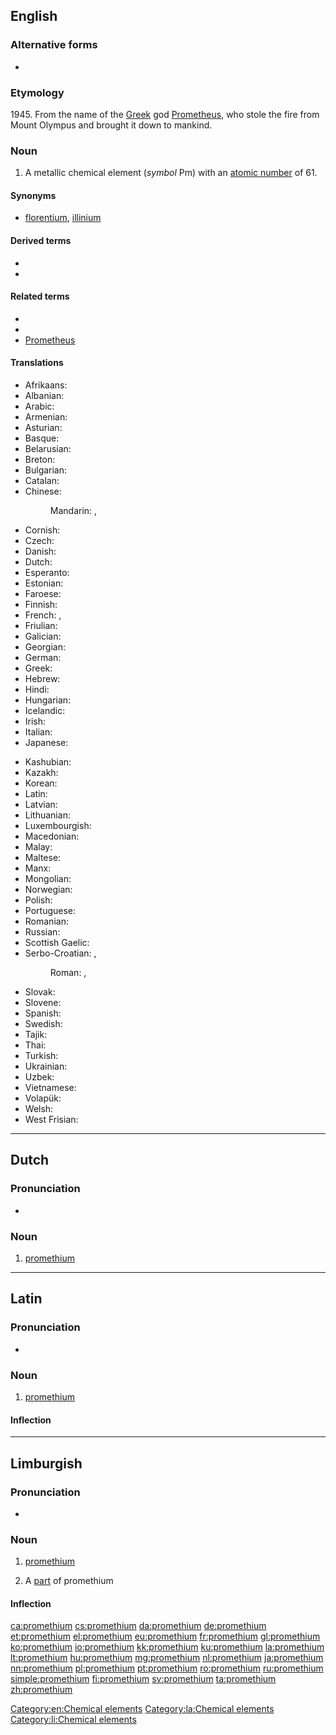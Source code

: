 {{also|Promethium|prométhium}}
==English==
{{elements|Pm|neodymium|Nd|samarium|Sm}}
{{wikipedia}}

===Alternative forms===
* {{l|en|prometheum}} {{qualifier|formerly}}

===Etymology===
1945. From the name of the [[Greek]] god [[w:Prometheus|Prometheus]], who stole the fire from Mount Olympus and brought it down to mankind.

===Noun===
{{en-noun|-}}

# A metallic chemical element (''symbol'' Pm) with an [[atomic number]] of 61.

====Synonyms====
* {{sense|metallic element}} {{qualifier|disused}} [[florentium]], {{qualifier|disused}} [[illinium]]

====Derived terms====
* {{l|en|promethium chloride}}
* {{l|en|promethium nitrate}}

====Related terms====
* {{l|en|promethea}}
* {{l|en|promethean}}
* [[w:Prometheus|Prometheus]]<!--from which "promethium" is derived-->

====Translations====
{{trans-top|chemical element}}
* Afrikaans: {{t|af|prometium}}
* Albanian: {{t|sq|promet}}
* Arabic: {{t|ar|بْرُومِيثْيُوم|tr=brumiṯyum|m}}
* Armenian: {{t|hy|պրոմեթիում}}
* Asturian: {{t|ast|prometiu|m}}
* Basque: {{t|eu|prometioa}}
* Belarusian: {{t|be|праме́тый|m}}
* Breton: {{t|br|prometiom}}
* Bulgarian: {{t|bg|проме́тий|m}}
* Catalan: {{t+|ca|prometi|m}}
* Chinese:
*: Mandarin: {{t+|cmn|鉕}}, {{t+|cmn|钷|tr=po}}
* Cornish: {{t|kw|promethyum}}
* Czech: {{t+|cs|promethium|n}}
* Danish: {{t+|da|promethium|n}}
* Dutch: {{t+|nl|promethium|n}}
* Esperanto: {{t|eo|prometio}}
* Estonian: {{t+|et|promeetium}}
* Faroese: {{t|fo|prometium|n}}
* Finnish: {{t+|fi|prometium}}
* French: {{t+|fr|prométhium|m}}, {{t+|fr|prométhéum|m}}
* Friulian: {{t|fur|prometi}}
* Galician: {{t+|gl|prometio|m}}
* Georgian: {{t|ka|პრომეთიუმი}}
* German: {{t+|de|Promethium|n}}
* Greek: {{t|el|προμήθιο|n}}
* Hebrew: {{t+|he|פרומתיום|tr=prométyum}}
* Hindi: {{t|hi|पिविरला|tr=piviralaa|sc=Deva}}
* Hungarian: {{t+|hu|prométium}}
* Icelandic: {{t+|is|prómetín}}
* Irish: {{t|ga|próméitiam}}
* Italian: {{t+|it|promezio|m}}
* Japanese: {{t+|ja|プロメチウム|tr=puromechiumu}}
{{trans-mid}}
* Kashubian: {{t|csb|promet}}
* Kazakh: {{t|kk|прометий|sc=Cyrl}}
* Korean: {{t+|ko|프로메튬|tr=peurometyum}}
* Latin: {{t|la|prometium}}
* Latvian: {{t|lv|prometijs}}
* Lithuanian: {{t+|lt|prometis}}
* Luxembourgish: {{t|lb|Promethium}}
* Macedonian: {{t|mk|прометиум|m}}
* Malay: {{t|ms|prometium}}
* Maltese: {{t|mt|promizjum}}
* Manx: {{t|gv|promaiçhum}}
* Mongolian: {{t|mn|промети}}
* Norwegian: {{t|no|promethium}}
* Polish: {{t+|pl|promet|m}}
* Portuguese: {{t+|pt|promécio|m}}
* Romanian: {{t+|ro|promețiu|n}}
* Russian: {{t+|ru|проме́тий|m}}
* Scottish Gaelic: {{t|gd|promèitiam}}
* Serbo-Croatian: {{t|sh|прометиjум|sc=Cyrl}}, {{t|sh|прометиj|sc=Cyrl}}
*: Roman: {{t|sh|prometijum}}, {{t+|sh|prometij}}
* Slovak: {{t|sk|prométium|n}}
* Slovene: {{t+|sl|prometij}}
* Spanish: {{t|es|promecio|m}}
* Swedish: {{t+|sv|prometium|n}}
* Tajik: {{t|tg|прометий}}
* Thai: {{t|th|โพรมีเทียม|tr=phrōmīthiam}}
* Turkish: {{t+|tr|prometyum}}
* Ukrainian: {{t|uk|проме́тій|m}}
* Uzbek: {{t+|uz|prometiy}}
* Vietnamese: {{t|vi|prometi}}
* Volapük: {{t+|vo|prometin}}
* Welsh: {{t|cy|promethiwm}}
* West Frisian: {{t|fy|promethium}}
{{trans-bottom}}

[[Category:en:Chemical elements]]

----

==Dutch==
{{wikipedia|lang=nl}}
{{elements|Pm|neodymium|Nd|samarium|Sm|lang=nl}}

===Pronunciation===
* {{audio|Nl-promethium.ogg|Audio|lang=nl}}

===Noun===
{{nl-noun|n|-|-}}

# [[#English|promethium]]

----

==Latin==
{{wikipedia|lang=la}}

===Pronunciation===
* {{la-IPA|promēthium}}

===Noun===
{{la-noun|promēthium|promēthiī|n|second}}

# [[#English|promethium]]

====Inflection====
{{la-decl-2nd-N|promēthi}}

[[Category:la:Chemical elements]]

----

==Limburgish==

===Pronunciation===
* {{IPA|[pɘʁˈmeː˨ðɖɔ˧m]|lang=li}}

===Noun===
{{li-noun|g=n}}

# {{lb|li|uncountable}} [[promethium#English|promethium]]
# A [[part]] of promethium

====Inflection====
{{li-decl-noun-um|promethi}}

[[Category:li:Chemical elements]]

[[ca:promethium]]
[[cs:promethium]]
[[da:promethium]]
[[de:promethium]]
[[et:promethium]]
[[el:promethium]]
[[eu:promethium]]
[[fr:promethium]]
[[gl:promethium]]
[[ko:promethium]]
[[io:promethium]]
[[kk:promethium]]
[[ku:promethium]]
[[la:promethium]]
[[lt:promethium]]
[[hu:promethium]]
[[mg:promethium]]
[[nl:promethium]]
[[ja:promethium]]
[[nn:promethium]]
[[pl:promethium]]
[[pt:promethium]]
[[ro:promethium]]
[[ru:promethium]]
[[simple:promethium]]
[[fi:promethium]]
[[sv:promethium]]
[[ta:promethium]]
[[zh:promethium]]